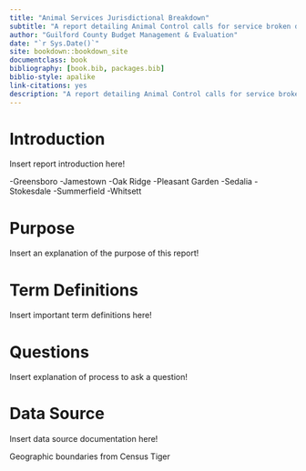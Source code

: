 ```yaml
--- 
title: "Animal Services Jurisdictional Breakdown"
subtitle: "A report detailing Animal Control calls for service broken down by jurisdiction."
author: "Guilford County Budget Management & Evaluation"
date: "`r Sys.Date()`"
site: bookdown::bookdown_site
documentclass: book
bibliography: [book.bib, packages.bib]
biblio-style: apalike
link-citations: yes
description: "A report detailing Animal Control calls for service broken down by jurisdiction"
---
```



# Introduction {-#introduction}

Insert report introduction here!

-Greensboro
-Jamestown
-Oak Ridge
-Pleasant Garden
-Sedalia
-Stokesdale
-Summerfield
-Whitsett

# Purpose {-#purpose}

Insert an explanation of the purpose of this report!

# Term Definitions {-#termdefs}

Insert important term definitions here!

# Questions {-#questions}

Insert explanation of process to ask a question!

# Data Source {-#datasource}

Insert data source documentation here!

Geographic boundaries from Census Tiger
